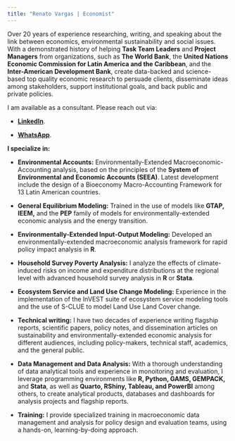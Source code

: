 ```yaml
---
title: "Renato Vargas | Economist"
---
```


Over 20 years of experience researching, writing, and speaking about the link between economics, environmental sustainability and social issues. With a demonstrated history of helping **Task Team Leaders** and **Project Managers** from organizations, such as **The World Bank**, the **United Nations Economic Commission for Latin America and the Caribbean**, and the **Inter-American Development Bank**, create data-backed and science-based top quality economic research to persuade clients, disseminate ideas among stakeholders, support institutional goals, and back public and private policies.

I am available as a consultant. Please reach out via:

- [**LinkedIn**](https://www.linkedin.com/in/revargas/).

- [**WhatsApp**](https://wa.me/50251556635).


**I specialize in:**

- **Environmental Accounts:** Environmentally-Extended Macroeconomic-Accounting analysis, based on the principles of the **System of Environmental and Economic Accounts (SEEA)**. Latest development include the design of a Bioeconomy Macro-Accounting Framework for 13 Latin American countries.

- **General Equilibrium Modeling:** Trained in the use of models like **GTAP, IEEM,** and the **PEP** family of models for environmentally-extended economic analysis and the energy transition.

- **Environmentally-Extended Input-Output Modeling:** Developed an environmentally-extended macroeconomic analysis framework for rapid policy impact analysis in **R**.

- **Household Survey Poverty Analysis:** I analyze the effects of climate-induced risks on income and expenditure distributions at the regional level with advanced household survey analysis in **R** or **Stata**.

- **Ecosystem Service and Land Use Change Modeling:** Experience in the implementation of the InVEST suite of ecosystem service modeling tools and the use of S-CLUE to model Land Use Land Cover change. 

- **Technical writing:** I have two decades of experience writing flagship reports, scientific papers, policy notes, and dissemination articles on sustainability and environmentally-extended economic analysis for different audiences, including policy-makers, technical staff, academics, and the general public.

- **Data Management and Data Analysis:** With a thorough understanding of data analytical tools and experience in monoitoring and evaluation, I leverage programming environments like **R, Python, GAMS, GEMPACK,** and **Stata**, as well as **Quarto, RShiny, Tableau, and PowerBI** among others, to create analytical products, databases and dashboards for analysis projects and flagship reports.

- **Training:** I provide specialized training in macroeconomic data management and analysis for policy design and evaluation teams, using a hands-on, learning-by-doing approach.
